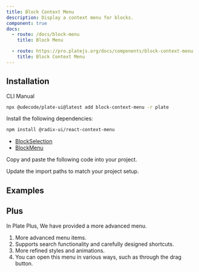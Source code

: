 ```yaml
---
title: Block Context Menu
description: Display a context menu for blocks.
component: true
docs:
  - route: /docs/block-menu
    title: Block Menu

  - route: https://pro.platejs.org/docs/components/block-context-menu
    title: Block Context Menu
---
```


## Installation

<Tabs defaultValue="cli">

<TabsList>
<TabsTrigger value="cli">CLI</TabsTrigger>
<TabsTrigger value="manual">Manual</TabsTrigger>
</TabsList>
<TabsContent value="cli">

```bash
npx @udecode/plate-ui@latest add block-context-menu -r plate
```

</TabsContent>

<TabsContent value="manual">

<Steps>

<Step>

Install the following dependencies:

```bash
npm install @radix-ui/react-context-menu
```
- [BlockSelection](/docs/block-selection)
- [BlockMenu](/docs/block-menu)

</Step>

<Step>

Copy and paste the following code into your project.

</Step>

<ComponentSource src="../../templates/plate-playground-template/src/components/plate-ui/block-context-menu.tsx" />

<Step>

Update the import paths to match your project setup.

</Step>

</Steps>

</TabsContent>

</Tabs>

## Examples

<ComponentPreview name="playground-demo" id="blockmenu" />

<ComponentSource src="../../templates/plate-playground-template/src/components/plate-ui/block-context-menu.tsx" />

## Plus

In Plate Plus, We have provided a more advanced menu.

1. More advanced menu items.
2. Supports search functionality and carefully designed shortcuts.
3. More refined styles and animations.
4. You can open this menu in various ways, such as through the drag button.

<ComponentPreviewPro
  name="pro-iframe-demo"
  id="pro-context-menu"
  component="context-menu"
/>
